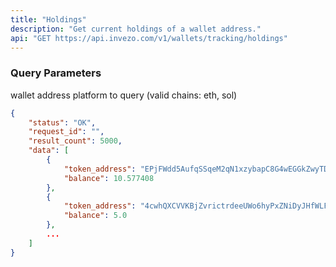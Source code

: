 ```yaml
---
title: "Holdings"
description: "Get current holdings of a wallet address."
api: "GET https://api.invezo.com/v1/wallets/tracking/holdings"
---
```


### Query Parameters

<ParamField query="address" type="string">
  wallet address
</ParamField>

<ParamField query="chain" type="string">
  platform to query (valid chains: eth, sol)
</ParamField>

<ResponseExample>

```json Response
{
    "status": "OK",
    "request_id": "",
    "result_count": 5000,
    "data": [
        {
            "token_address": "EPjFWdd5AufqSSqeM2qN1xzybapC8G4wEGGkZwyTDt1v",
            "balance": 10.577408
        },
        {
            "token_address": "4cwhQXCVVKBjZvrictrdeeUWo6hyPxZNiDyJHfWLFooU",
            "balance": 5.0
        },
        ...
    ]
}
```

</ResponseExample>